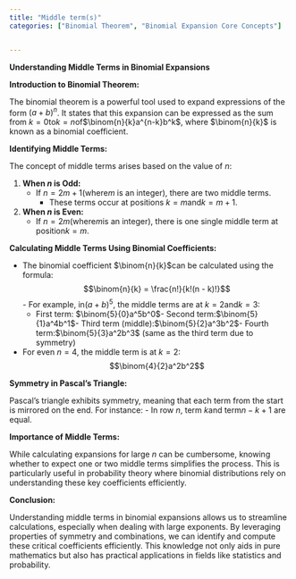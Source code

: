 ```yaml
---
title: "Middle term(s)"
categories: ["Binomial Theorem", "Binomial Expansion Core Concepts"]


---
```




**Understanding Middle Terms in Binomial Expansions**

**Introduction to Binomial Theorem:**

The binomial theorem is a powerful tool used to expand expressions of the form $(a + b)^n$. It states that this expansion can be expressed as the sum from $k = 0$to$k = n$of$\binom{n}{k}a^{n-k}b^k$, where $\binom{n}{k}$ is known as a binomial coefficient.

**Identifying Middle Terms:**

The concept of middle terms arises based on the value of $n$:

1. **When $n$ is Odd:**
   - If $n = 2m + 1$(where$m$ is an integer), there are two middle terms.
     - These terms occur at positions $k = m$and$k = m + 1$.

2. **When $n$ is Even:**
   - If $n = 2m$(where$m$is an integer), there is one single middle term at position$k = m$.

**Calculating Middle Terms Using Binomial Coefficients:**

- The binomial coefficient $\binom{n}{k}$can be calculated using the formula:$$\binom{n}{k} = \frac{n!}{k!(n - k)!}$$- For example, in$(a + b)^5$, the middle terms are at $k = 2$and$k = 3$:
  - First term: $\binom{5}{0}a^5b^0$- Second term:$\binom{5}{1}a^4b^1$- Third term (middle):$\binom{5}{2}a^3b^2$- Fourth term:$\binom{5}{3}a^2b^3$ (same as the third term due to symmetry)

- For even $n = 4$, the middle term is at $k = 2$:
  $$\binom{4}{2}a^2b^2$$

**Symmetry in Pascal's Triangle:**

Pascal's triangle exhibits symmetry, meaning that each term from the start is mirrored on the end. For instance:
- In row $n$, term $k$and term$n - k + 1$ are equal.

**Importance of Middle Terms:**

While calculating expansions for large $n$ can be cumbersome, knowing whether to expect one or two middle terms simplifies the process. This is particularly useful in probability theory where binomial distributions rely on understanding these key coefficients efficiently.

**Conclusion:**

Understanding middle terms in binomial expansions allows us to streamline calculations, especially when dealing with large exponents. By leveraging properties of symmetry and combinations, we can identify and compute these critical coefficients efficiently. This knowledge not only aids in pure mathematics but also has practical applications in fields like statistics and probability.
